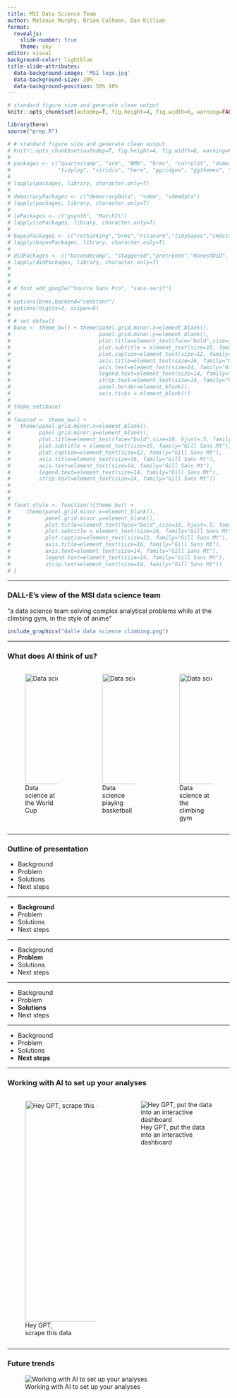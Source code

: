 ```yaml
---
title: MSI Data Science Team
author: Melanie Murphy, Brian Calhoon, Dan Killian
format: 
  revealjs:
    slide-number: true
    theme: sky
editor: visual
background-color: lightblue
title-slide-attributes: 
  data-background-image: 'MSI logo.jpg'
  data-background-size: 20%
  data-background-position: 50% 10%
---
```


```r

# standard figure size and generate clean output
knitr::opts_chunk$set(autodep=T, fig.height=4, fig.width=6, warning=FALSE, message=FALSE, cache=TRUE, error=T, echo=T)

library(here)
source("prep.R")


```

```r

# # standard figure size and generate clean output
# knitr::opts_chunk$set(autodep=T, fig.height=4, fig.width=6, warning=FALSE, message=FALSE, cache=TRUE, error=T, echo=T)
# 
# packages <- c("quartostamp", "arm", "BMA", "brms", "corrplot", "dummies","DescTools", "estimatr","extrafont", "extrafontdb", "janitor", "reshape2","tidyr","broom", "haven", "HH","Hmisc","lubridate","knitr", "margins", "magrittr", "plotrix", "scales","survey", "srvyr", "sysfonts", "foreign","car", "ICC", "openxlsx", "ggrepel", "readr", "readxl", "sjmisc", "sjPlot", "sjstats", "sjlabelled", "skimr","labelled", "texreg", "janitor","psych","dplyr", "tidyverse",
#               "tidylog", "viridis", "here", "ggridges", "ggthemes", "DT", "jtools", "huxtable", "stringi", "gghighlight", "plm", "texreg","gt","gtsummary","huxtable","stargazer", "panelView", "assertr", "pointblank", "validate", "sandwich") 
# 
# lapply(packages, library, character.only=T)
# 
# democracyPackages <- c("democracyData", "vdem", "vdemdata")
# lapply(packages, library, character.only=T)
# 
# iePackages <- c("gsynth", "MatchIt")
# lapply(iePackages, library, character.only=T)
# 
# bayesPackages <- c("rethinking","brms","rstanarm","tidybayes","cmdstanr")
# lapply(bayesPackages, library, character.only=T)
# 
# didPackages <- c("bacondecomp", "staggered","pretrends","HonestDiD", "did", "gsynth", "panelView", "didimputation", "synthdid", "TwoWayFEWeights", "pretrends","fixest", "DRDID", "DIDmultiplegt", "did2s")
# lapply(didPackages, library, character.only=T)
# 
# 
# 
# # font_add_google("Source Sans Pro", "sans-serif")
# 
# options(brms.backend="cmdstanr")
# options(digits=3, scipen=6)
# 
# # set default
# base <- theme_bw() + theme(panel.grid.minor.x=element_blank(),
#                            panel.grid.minor.y=element_blank(),
#                            plot.title=element_text(face="bold",size=18, hjust=.5, family = "Gill Sans Mt"),
#                            plot.subtitle = element_text(size=16, family="Gill Sans Mt"),
#                            plot.caption=element_text(size=12, family="Gill Sans Mt"),
#                            axis.title=element_text(size=16, family="Gill Sans Mt"),
#                            axis.text=element_text(size=14, family="Gill Sans Mt"),
#                            legend.text=element_text(size=14, family="Gill Sans Mt"),
#                            strip.text=element_text(size=14, family="Gill Sans Mt"),
#                            panel.border=element_blank(),
#                            axis.ticks = element_blank())
# 
# theme_set(base)
# 
# faceted <- theme_bw() +
#   theme(panel.grid.minor.x=element_blank(),
#         panel.grid.minor.y=element_blank(),
#         plot.title=element_text(face="bold",size=18, hjust=.5, family = "Gill Sans Mt"),
#         plot.subtitle = element_text(size=16, family="Gill Sans Mt"),
#         plot.caption=element_text(size=12, family="Gill Sans Mt"),
#         axis.title=element_text(size=16, family="Gill Sans Mt"),
#         axis.text=element_text(size=14, family="Gill Sans Mt"),
#         legend.text=element_text(size=14, family="Gill Sans Mt"),
#         strip.text=element_text(size=14, family="Gill Sans Mt"))
# 
# 
# 
# facet_style <- function(){theme_bw() +
#     theme(panel.grid.minor.x=element_blank(),
#           panel.grid.minor.y=element_blank(),
#           plot.title=element_text(face="bold",size=18, hjust=.5, family = "Gill Sans Mt"),
#           plot.subtitle = element_text(size=16, family="Gill Sans Mt"),
#           plot.caption=element_text(size=12, family="Gill Sans Mt"),
#           axis.title=element_text(size=16, family="Gill Sans Mt"),
#           axis.text=element_text(size=14, family="Gill Sans Mt"),
#           legend.text=element_text(size=14, family="Gill Sans Mt"),
#           strip.text=element_text(size=14, family="Gill Sans Mt"))
# }

```

------------------------------------------------------------------------

### DALL-E's view of the MSI data science team

"a data science team solving complex analytical problems while at the climbing gym, in the style of anime"

```r

include_graphics("dalle data science climbing.png")

```

------------------------------------------------------------------------

### What does AI think of us?

::: columns
::: {.column width="33%"}
![Data science at<br>the World Cup](dalle%20data%20science%20soccer.png){height="250" width="250"}
:::

::: {.column width="33%"}
![Data science<br>playing basketball](dalle%20data%20science%20basketball.png){top="100" height="250" width="250"}
:::

::: {.column width="33%"}
![Data science at<br>the climbing gym](dalle%20data%20science%20climbing.png){height="250" width="250"}
:::
:::

------------------------------------------------------------------------

### Outline of presentation

-   Background
-   Problem
-   Solutions
-   Next steps

------------------------------------------------------------------------

-   **Background**
-   Problem
-   Solutions
-   Next steps

------------------------------------------------------------------------

-   Background
-   **Problem**
-   Solutions
-   Next steps

------------------------------------------------------------------------

-   Background
-   Problem
-   **Solutions**
-   Next steps

------------------------------------------------------------------------

-   Background
-   Problem
-   Solutions
-   **Next steps**

------------------------------------------------------------------------

### Working with AI to set up your analyses

::: columns
::: {.column width="50%"}
![Hey GPT,<br>scrape this data](gpt-3%20shiny%20app.png){height="500" width="425"}
:::

::: {.column width="50%"}
![Hey GPT, put the data<br>into an interactive dashboard](gpt-3%20shiny2.png)
:::
:::

------------------------------------------------------------------------

### Future trends

![Working with AI to set up your analyses](gpt-3%20shiny%20app.png){fig-align="center"}
